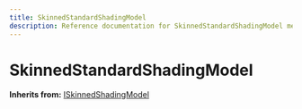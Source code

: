 ```yaml
---
title: SkinnedStandardShadingModel
description: Reference documentation for SkinnedStandardShadingModel meta class
---
```



# SkinnedStandardShadingModel

**Inherits from:** [ISkinnedShadingModel](/classes/iskinnedshadingmodel)

<ClassDetails file="/db/classes/SkinnedStandardShadingModel.94caa98a82af.json" />
